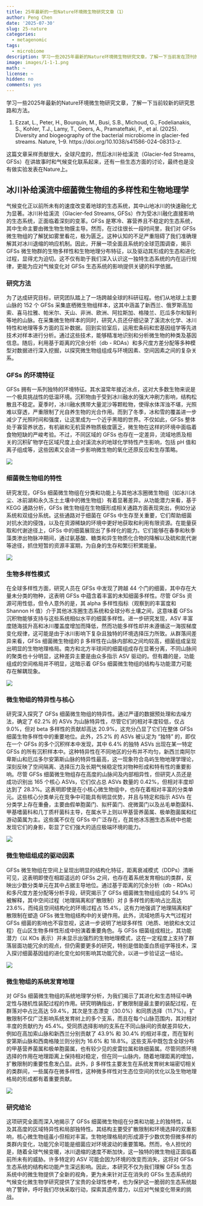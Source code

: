 ```yaml
---
title: 25年最新的一些Nature环境微生物研究文章（1）
author: Peng Chen
date: '2025-07-30'
slug: 25-nature
categories:
  - metagenomic
tags:
  - microbiome
description: 学习一些2025年最新的Nature环境微生物研究文章，了解一下当前发在顶刊的较新的研究思路和方法。
image: images/1-1-1.png
math: ~
license: ~
hidden: no
comments: yes
---
```


学习一些2025年最新的Nature环境微生物研究文章，了解一下当前较新的研究思路和方法。

1. Ezzat, L., Peter, H., Bourquin, M., Busi, S.B., Michoud, G., Fodelianakis, S., Kohler, T.J., Lamy, T., Geers, A., Pramateftaki, P., et al. (2025). Diversity and biogeography of the bacterial microbiome in glacier-fed streams. Nature, 1–9. https://doi.org/10.1038/s41586-024-08313-z.

这篇文章采样贡献很大，全球尺度的，然后冰川补给溪流（Glacier-fed Streams, GFSs）在讲故事时和气候变化联系起来，还有一些生态方面的讨论，最终也是没有做实验发表在Nature上。

## 冰川补给溪流中细菌微生物组的多样性和生物地理学

气候变化正以前所未有的速度改变着地球的生态系统，其中山地冰川的快速融化尤为显著。冰川补给溪流（Glacier-fed Streams, GFSs）作为受冰川融化直接影响的生态系统，正面临着深刻的变革。GFSs 是寒冷、寡营养且不稳定的生态系统，其中生命主要由微生物生物膜主导。然而，在过往很长一段时间里，我们对 GFSs 微生物组的了解犹如雾里看花，极为匮乏。这种认知的不足严重阻碍了我们准确理解其对冰川退缩的响应机制。因此，开展一项全面且系统的全球范围调查，揭示 GFSs 微生物群的生物多样性和生物地理分布特征，以及驱动其形成的生态和进化过程，显得尤为迫切。这不仅有助于我们深入认识这一独特生态系统的内在运行规律，更能为应对气候变化对 GFSs 生态系统的影响提供关键的科学依据。

### 研究方法

为了达成研究目标，研究团队踏上了一场跨越全球的科研征程。他们从地球上主要山脉的 152 个 GFSs 采集底栖微生物组样本，这其中涵盖了新西兰、俄罗斯高加索、喜马拉雅、帕米尔、天山、非洲、欧洲、阿拉斯加、格陵兰、厄瓜多尔和智利等地的山脉。在采集微生物样本的同时，研究人员还仔细记录了溪流水化学、冰川特性和地理等多方面的互补数据。回到实验室后，运用宏条码和宏基因组学等先进技术对样本进行分析。通过这些技术，能够精准地识别和分析微生物的种类及基因信息。随后，利用基于距离的冗余分析（db - RDAs）和多尺度方差分配等多种模型对数据进行深入挖掘，以探究微生物组组成与环境因素、空间因素之间的复杂关系。

### GFSs 的环境特征

GFSs 拥有一系列独特的环境特征。其水温常年接近冰点，这对大多数生物来说是一个极具挑战性的低温环境。沉积物由于受到冰川融水的强大冲刷力影响，结构松散且不稳定。夏季时，冰川融水携带大量泥沙等颗粒物，使得水体浑浊不堪，光照难以穿透，严重限制了光自养生物的光合作用。而到了冬季，冰和雪的覆盖进一步减少了光照时间和强度，让这里成为一个近乎黑暗的世界。不仅如此，GFSs 整体处于寡营养状态，有机碳和无机营养物质极度匮乏，微生物在这样的环境中面临着食物短缺的严峻考验。不过，不同区域的 GFSs 也存在一定差异，流域地质及相关的沉积矿物学在区域尺度上会对溪流水的地球化学特性产生影响，包括 pH 值和离子组成等，这些因素又会进一步影响微生物的氧化还原反应和生存策略。

![](images/1-1-1.png)

### 细菌微生物组的特性

研究发现，GFSs 细菌微生物组在分类和功能上与其他冰冻圈微生物组（如冰川冰尘、冰前湖和永久冻土土壤中的微生物组）有着显著差异。从功能潜力来看，基于 KEGG 通路分析，GFSs 微生物组在生物膜形成相关通路方面表现突出，例如分泌系统和双组分系统。这些通路对于细菌在 GFSs 中生存至关重要，它们帮助细菌对抗水流的侵蚀，以及在资源稀缺的环境中更好地获取和利用有限资源。在能量获取和代谢途径上，GFSs 中的细菌展现出了多样化的能力。它们能够在春季和秋季藻类渗出物脉冲期间，通过氨基酸、糖类和异生物质化合物的降解以及硫和氮代谢等途径，抓住短暂的资源丰富期，为自身的生存和繁衍积累能量。

![](images/1-1-2.png)

### 生物多样性模式

在全球多样性方面，研究人员在 GFSs 中发现了跨越 44 个门的细菌，其中存在大量未分类的物种，这表明 GFSs 中蕴含着丰富的未知细菌多样性。尽管 GFSs 资源可用性低，但令人意外的是，其 alpha 多样性指标（观察到的丰富度和 Shannon H 值）介于其他冰冻圈生态系统和全球分布土壤之间，这意味着 GFSs 沉积物能够支持与这些系统相似水平的细菌多样性。进一步研究发现，ASV 丰富度随海拔升高和冰川覆盖度增加而降低，然而功能多样性却并未遵循这一海拔梯度变化规律，这可能是由于冰川影响下复杂且独特的环境选择压力所致。从群落间差异来看，GFSs 细菌微生物组的 β 多样性在山脉内部和之间均较高，细菌组成呈现出明显的生物地理格局。南方和北方半球间的细菌组成存在显著分离，不同山脉间的聚类也十分明显，这种差异主要是由众多指示 ASV 驱动的。但有趣的是，功能组成的空间格局并不明显，这暗示着 GFSs 细菌微生物组的结构与功能潜力可能存在解耦现象。

![](images/1-2.png)

### 微生物组的特异性与核心

研究深入探究了 GFSs 细菌微生物组的特异性。通过严谨的数据预处理和去噪方法，确定了 62.2% 的 ASVs 为山脉特异性，尽管它们的相对丰度较低，仅占 9.0%，但对 beta 多样性的贡献却高达 20.9%，这充分凸显了它们在整体 GFSs 细菌生物多样性中的重要地位。此外，25.2% 的 ASVs 被认定为 “独特” 的，即仅在一个 GFSs 的多个沉积样本中发现，其中 6.4% 的独特 ASVs 出现在某一特定 GFSs 的所有沉积样本中。这种特异性在不同地区的分布并不均匀，新西兰南阿尔卑斯山和厄瓜多尔安第斯山脉的特异性最高，这一现象符合岛屿生物地理学理论，深刻反映了空间隔离、选择压力及长期气候稳定性对物种形成和特有性的重要影响。尽管 GFSs 细菌微生物组存在高度的山脉间及内部相异性，但研究人员还是成功识别出 165 个核心 ASVs，它们仅占总 ASVs 数量的 0.42%，但相对丰度却达到了 28.3%。这表明即使是在小核心微生物组中，也存在着相对丰富的分类单元。这些核心分类单元在竞争中可能具有明显优势，并且与特定和指示 ASVs 在分类学上存在重叠，主要由假单胞菌门、拟杆菌门、疣微菌门以及丛毛单胞菌科、甲基嗜菌科和几丁质杆菌科主导，在属水平上则以甲基营养菌属、极单胞菌属和红游动菌属为主。这些属不仅在 GFSs 中广泛存在，在其他冰冻圈生态系统中也能发现它们的身影，彰显了它们强大的适应极端环境的能力。

![](images/1-3.png)

### 微生物组组成的驱动因素

GFSs 微生物组在空间上呈现出明显的结构化特征，距离衰减模式（DDPs）清晰可见，这表明即使在相距遥远的 GFSs 之间，也存在着系统发育相似的类群，反映出少数分类单元在其中占据主导地位。通过基于距离的冗余分析（db - RDAs）和多尺度方差分配等分析手段，研究揭示了 GFSs 细菌微生物组组成的 54.9% 可被解释，其中空间过程（地理隔离和扩散限制）对 β 多样性的影响占比高达 23.6%，而纯且空间结构化的环境过程占 15.4%，这有力地强调了地理隔离和扩散限制在塑造 GFSs 微生物组结构中的关键作用。此外，流域地质与大气过程对 GFSs 细菌的影响也不容忽视，这进一步说明了地球多样性（地质、地貌和水文过程）在山区生物多样性形成中扮演着重要角色。与 GFSs 细菌组成相比，其功能潜力（以 KOs 表示）并未显示出强烈的生物地理模式，这在一定程度上支持了群落层面功能冗余的观点，但仍需要更多的研究，特别是借助蛋白质组学等技术，深入探讨细菌基因组的进化变化如何影响其功能冗余，以进一步验证这一结论。

![](images/1-4.png)

### 微生物组的系统发育地理

对 GFSs 细菌微生物组的系统地理学分析，为我们揭示了其进化和生态特征中确定性与随机性装配过程的作用。研究明确指出，扩散限制是最主要的装配过程，在群落对中占比高达 59.4%，其次是生态漂变（30.0%）和同质选择（11.7%）。扩散限制不仅广泛影响系统发育树上的多个支系，而且在每个山脉范围内，其对相对丰度的贡献约为 45.4%。受同质选择影响的支系在不同山脉间的贡献差异较大，例如在高加索山脉和新西兰分别贡献了 43.9% 和 30.4% 的相对丰度，而在智利安第斯山脉和西南格陵兰则分别为 16.6% 和 18.8%。这些支系中既包含全球分布的甲基营养菌属和极单胞菌属，也有较少见的皮雷拉属和铁细菌属。尽管同质环境选择的作用在地理距离上保持相对稳定，但在同一山脉内，随着地理距离的增加，扩散限制的重要性愈发凸显。此外，β 多样性主要发生在系统发育树末端密切相关的类群间，一些属存在微多样性，这种微多样性对生态位空间的优化以及生物地理格局的形成都有着重要贡献。

![](images/1-5.png)

### 研究结论

这项研究全面而深入地揭示了 GFSs 细菌微生物组在分类和功能上的独特性，以及其高度的区域特异性和局部独特性。其结构主要受扩散限制和环境选择的双重影响，核心微生物组虽小但相对丰富。生物地理格局的形成源于少数优势但微多样的类群内变化，功能冗余可能是细菌应对环境波动的重要策略。然而，令人担忧的是，随着全球气候变暖，冰川退缩的速度不断加快，这一独特的微生物组正面临着前所未有的威胁。许多特定的 ASV 可能会因为环境的改变而消失，这将对 GFSs 生态系统的结构和功能产生深远影响。因此，本研究不仅为我们理解 GFSs 生态系统中的微生物提供了全新的视角，更为未来针对正在消失的 GFSs 生态系统的气候变化微生物学研究提供了宝贵的全球性参考，也为保护这一脆弱的生态系统敲响了警钟，呼吁我们尽快采取行动，探索其遗传潜力，以应对气候变化带来的挑战。

